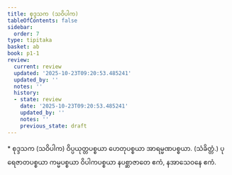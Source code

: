 ```yaml
---
title: စုဒ္ဒသက (သဝိပါက)
tableOfContents: false
sidebar:
  order: 7
type: tipitaka
basket: ab
book: p1-1
review:
  current: review
  updated: '2025-10-23T09:20:53.485241'
  updated_by: ''
  notes: ''
  history:
  - state: review
    date: '2025-10-23T09:20:53.485241'
    updated_by: ''
    notes: ''
    previous_state: draft
---
```



<ReviewStatus review={frontmatter.review} showDetails={true} />

<HypothesisAnnotation frontmatter={frontmatter} />

<DynamicBreadcrumb />

<Paragraph type="center" book="p1-1">
* စုဒ္ဒသက (သဝိပါက)
</Paragraph>

<Paragraph number="622" book="p1-1">
ဝိပ္ပယုတ္တပစ္စယာ ဟေတုပစ္စယာ အာရမ္မဏပစ္စယာ. (သံခိတ္တံ.) ပုရေဇာတပစ္စယာ ကမ္မပစ္စယာ ဝိပါကပစ္စယာ နပစ္ဆာဇာတေ ဧကံ, နအာသေဝနေ ဧကံ.
</Paragraph>